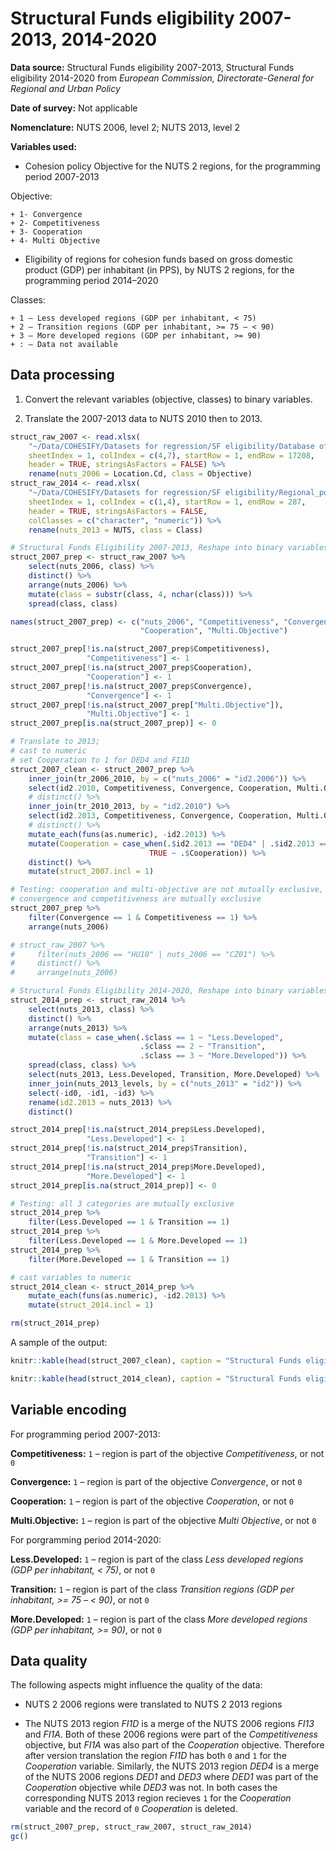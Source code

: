 # Structural Funds eligibility 2007-2013, 2014-2020

**Data source:** Structural Funds eligibility 2007-2013, Structural Funds eligibility 2014-2020 from *European Commission, Directorate-General for Regional and Urban Policy*

**Date of survey:** Not applicable

**Nomenclature:** NUTS 2006, level 2; NUTS 2013, level 2

**Variables used:**

+ Cohesion policy Objective for the NUTS 2 regions, for the programming period 2007-2013

Objective:

    + 1- Convergence
    + 2- Competitiveness
    + 3- Cooperation
    + 4- Multi Objective

+ Eligibility of regions for cohesion funds based on gross domestic product (GDP) per inhabitant (in PPS), by NUTS 2 regions, for the programming period 2014–2020

Classes:

    + 1 – Less developed regions (GDP per inhabitant, < 75)
    + 2 – Transition regions (GDP per inhabitant, >= 75 – < 90)
    + 3 – More developed regions (GDP per inhabitant, >= 90)
    + : – Data not available

## Data processing

1. Convert the relevant variables (objective, classes) to binary variables.

2. Translate the 2007-2013 data to NUTS 2010 then to 2013.

```r
struct_raw_2007 <- read.xlsx(
    "~/Data/COHESIFY/Datasets for regression/SF eligibility/Database of the cumulative allocations to selected projects and expenditure at NUTS2 2007-2013.xlsx",
    sheetIndex = 1, colIndex = c(4,7), startRow = 1, endRow = 17208, 
    header = TRUE, stringsAsFactors = FALSE) %>% 
    rename(nuts_2006 = Location.Cd, class = Objective)
struct_raw_2014 <- read.xlsx(
    "~/Data/COHESIFY/Datasets for regression/SF eligibility/Regional_policies_and_Europe_2020_RYB2016.xlsx",
    sheetIndex = 1, colIndex = c(1,4), startRow = 1, endRow = 287, 
    header = TRUE, stringsAsFactors = FALSE,
    colClasses = c("character", "numeric")) %>% 
    rename(nuts_2013 = NUTS, class = Class)
```

```r
# Structural Funds Eligibility 2007-2013, Reshape into binary variables
struct_2007_prep <- struct_raw_2007 %>% 
    select(nuts_2006, class) %>% 
    distinct() %>% 
    arrange(nuts_2006) %>% 
    mutate(class = substr(class, 4, nchar(class))) %>% 
    spread(class, class)

names(struct_2007_prep) <- c("nuts_2006", "Competitiveness", "Convergence",
                             "Cooperation", "Multi.Objective")

struct_2007_prep[!is.na(struct_2007_prep$Competitiveness),
                 "Competitiveness"] <- 1
struct_2007_prep[!is.na(struct_2007_prep$Cooperation),
                 "Cooperation"] <- 1
struct_2007_prep[!is.na(struct_2007_prep$Convergence),
                 "Convergence"] <- 1
struct_2007_prep[!is.na(struct_2007_prep["Multi.Objective"]),
                 "Multi.Objective"] <- 1
struct_2007_prep[is.na(struct_2007_prep)] <- 0

# Translate to 2013;
# cast to numeric
# set Cooperation to 1 for DED4 and FI1D
struct_2007_clean <- struct_2007_prep %>% 
    inner_join(tr_2006_2010, by = c("nuts_2006" = "id2.2006")) %>% 
    select(id2.2010, Competitiveness, Convergence, Cooperation, Multi.Objective) %>% 
    # distinct() %>% 
    inner_join(tr_2010_2013, by = "id2.2010") %>% 
    select(id2.2013, Competitiveness, Convergence, Cooperation, Multi.Objective) %>% 
    # distinct() %>% 
    mutate_each(funs(as.numeric), -id2.2013) %>% 
    mutate(Cooperation = case_when(.$id2.2013 == "DED4" | .$id2.2013 == "FI1D" ~ 1,
                               TRUE ~ .$Cooperation)) %>%
    distinct() %>% 
    mutate(struct_2007.incl = 1)
```

```r
# Testing: cooperation and multi-objective are not mutually exclusive, 
# convergence and competitiveness are mutually exclusive
struct_2007_prep %>% 
    filter(Convergence == 1 & Competitiveness == 1) %>% 
    arrange(nuts_2006)

# struct_raw_2007 %>% 
#     filter(nuts_2006 == "HU10" | nuts_2006 == "CZ01") %>% 
#     distinct() %>% 
#     arrange(nuts_2006)
```

```r
# Structural Funds Eligibility 2014-2020, Reshape into binary variables
struct_2014_prep <- struct_raw_2014 %>% 
    select(nuts_2013, class) %>% 
    distinct() %>% 
    arrange(nuts_2013) %>% 
    mutate(class = case_when(.$class == 1 ~ "Less.Developed",
                             .$class == 2 ~ "Transition",
                             .$class == 3 ~ "More.Developed")) %>% 
    spread(class, class) %>% 
    select(nuts_2013, Less.Developed, Transition, More.Developed) %>% 
    inner_join(nuts_2013_levels, by = c("nuts_2013" = "id2")) %>% 
    select(-id0, -id1, -id3) %>% 
    rename(id2.2013 = nuts_2013) %>% 
    distinct()

struct_2014_prep[!is.na(struct_2014_prep$Less.Developed),
                 "Less.Developed"] <- 1
struct_2014_prep[!is.na(struct_2014_prep$Transition),
                 "Transition"] <- 1
struct_2014_prep[!is.na(struct_2014_prep$More.Developed),
                 "More.Developed"] <- 1
struct_2014_prep[is.na(struct_2014_prep)] <- 0

# Testing: all 3 categories are mutually exclusive
struct_2014_prep %>% 
    filter(Less.Developed == 1 & Transition == 1)
struct_2014_prep %>% 
    filter(Less.Developed == 1 & More.Developed == 1)
struct_2014_prep %>% 
    filter(More.Developed == 1 & Transition == 1)

# cast variables to numeric
struct_2014_clean <- struct_2014_prep %>% 
    mutate_each(funs(as.numeric), -id2.2013) %>%
    mutate(struct_2014.incl = 1)

rm(struct_2014_prep)
```

A sample of the output:

```r
knitr::kable(head(struct_2007_clean), caption = "Structural Funds eligibility 2007-2013")
```

```r
knitr::kable(head(struct_2014_clean), caption = "Structural Funds eligibility 2014-2020")
```

## Variable encoding

For programming period 2007-2013:

**Competitiveness:** `1` – region is part of the objective *Competitiveness*, or not `0`

**Convergence:** `1` – region is part of the objective *Convergence*, or not `0`

**Cooperation:** `1` – region is part of the objective *Cooperation*, or not `0`

**Multi.Objective:** `1` – region is part of the objective *Multi Objective*, or not `0`

For porgramming period 2014-2020:

**Less.Developed:** `1` – region is part of the class *Less developed regions (GDP per inhabitant, < 75)*, or not `0`

**Transition:** `1` – region is part of the class *Transition regions (GDP per inhabitant, >= 75 – < 90)*, or not `0`

**More.Developed:** `1` – region is part of the class *More developed regions (GDP per inhabitant, >= 90)*, or not `0`


## Data quality

The following aspects might influence the quality of the data:

+ NUTS 2 2006 regions were translated to NUTS 2 2013 regions

+ The NUTS 2013 region *FI1D* is a merge of the NUTS 2006 regions *FI13* and *FI1A*. Both of these 2006 regions were part of the *Competitiveness* objective, but *FI1A* was also part of the *Cooperation* objective. Therefore after version translation the region *FI1D* has both `0` and `1` for the *Cooperation* variable. Similarly, the NUTS 2013 region *DED4* is a merge of the NUTS 2006 regions *DED1* and *DED3* where *DED1* was part of the *Cooperation* objective while *DED3* was not. In both cases the corresponding NUTS 2013 region recieves `1` for the *Cooperation* variable and the record of `0` *Cooperation* is deleted.

```r
rm(struct_2007_prep, struct_raw_2007, struct_raw_2014)
gc()
```
